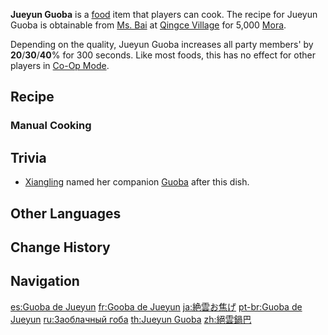 {{Food Infobox
|id              = 108211
|name            = Jueyun Guoba
|description     = One of Liyue's specialty snacks.
|desc_suspicious = The browned Jueyun Chilis and ham stick together on top of a crust that has barely retained its flavor, and you can only tell them apart by the mouthfeel.
|desc_basic      = Stir-fried ham and Jueyun Chili sprinkled on a crispy crust made from Rice and Horsetail create a refined, meaty snack that transforms humble Rice into a hot delicacy.
|desc_delicious  = Chow down on that lovely, fragrant crust and the steaming ham sitting atop it. The spices and spiciness race neck and neck into your nostrils, creating an addictive flavor that has you licking that last finger rather than let a single scrap go to waste.
|type            = ATK-Boosting Dishes
|effectType      = ATK Up
|effect          = Increases all party members' {{Color|Physical DMG}} by (var1)% for 300s.
|eff_att1        = Physical DMG Bonus
|eff_suspicious1 = 20
|eff_basic1      = 30
|eff_delicious1  = 40
|quality         = 3
|variant         = 
|region          = Liyue
|recipe          = Sold by [[Ms. Bai]]
}}
'''Jueyun Guoba''' is a [[food]] item that players can cook. The recipe for Jueyun Guoba is obtainable from [[Ms. Bai]] at [[Qingce Village]] for 5,000 [[Mora]].

Depending on the quality, Jueyun Guoba increases all party members' {{Color|Physical DMG}} by '''20'''/'''30'''/'''40'''% for 300 seconds. Like most foods, this has no effect for other players in [[Co-Op Mode]].

==Recipe==
{{Recipe
|type = Cooking
|Horsetail = 2
|Rice = 2
|Ham = 1
|Jueyun Chili = 1
|sort = Horsetail;Rice;Ham;Jueyun Chili
}}

===Manual Cooking===
{{Manual Cooking}}

== Trivia ==
* [[Xiangling]] named her companion [[Guoba]] after this dish.

==Other Languages==
{{Other Languages
|en      = Jueyun Guoba
|zhs     = 绝云锅巴
|zhs_rm  = Juéyún Guōbā
|zht     = 絕雲鍋巴
|zht_rm  = Juéyún Guōbā
|zh_tl   = Jueyun {{w|Guoba}}
|ja      = 絶雲のお焦げ
|ja_rm   = Zetsuun no Okoge
|ja_tl   = Jueyun Scorched Rice
|ko      = 절운 누룽지
|ko_rm   = Jeol'un Nurungji
|ko_tl   = Jueyun Scorched Rice
|es      = Guoba de Jueyun
|es_tl   = Jueyun Guoba
|fr      = Gooba de Jueyun
|fr_tl   = Jueyun Guoba
|ru      = Заоблачный гоба
|ru_tl   = {{Lex|Jueyun|ru}} Guoba
|th      = Jueyun Guoba
|vi      = Cơm Cháy {{tt|Tuyệt Vân|絕雲}}
|vi_tl   = Jueyun Scorched Rice
|de      = Jueyun-Schinkenreis
|de_tl   = Jueyun Ham Rice
|id      = Jueyun Guoba
|pt      = Guoba de Jueyun
|pt_tl   = Jueyun Guoba
|tr      = Jueyun Pilavı
|tr_tl   = Jueyun Rice
|it      = Guoba di Jueyun
|it_tl   = Jueyun Guoba
}}

==Change History==
{{Change History|1.2}}

==Navigation==
{{Food Navbox}}

[[es:Guoba de Jueyun]]
[[fr:Gooba de Jueyun]]
[[ja:絶雲お焦げ]]
[[pt-br:Guoba de Jueyun]]
[[ru:Заоблачный гоба]]
[[th:Jueyun Guoba]]
[[zh:絕雲鍋巴]]
